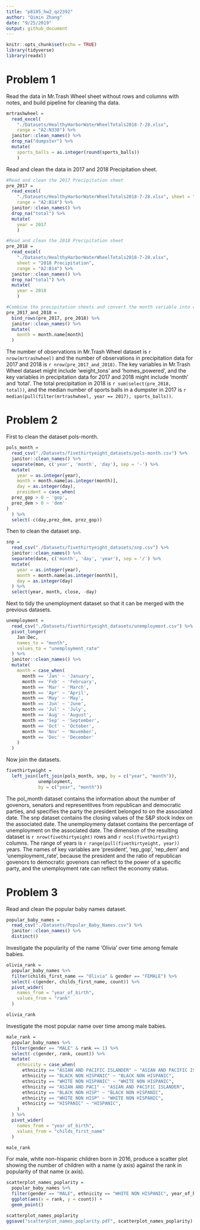 ```yaml
---
title: "p8105_hw2_qz2392"
author: "Qimin Zhang"
date: "9/25/2019"
output: github_document
---
```


```r
knitr::opts_chunk$set(echo = TRUE)
library(tidyverse)
library(readxl)
```

# Problem 1
Read the data in Mr.Trash Wheel sheet without rows and columns with notes, and build pipeline for cleaning tha data.
```r
mrtrashwheel = 
  read_excel(
    "./Datasets/HealthyHarborWaterWheelTotals2018-7-28.xlsx", 
    range = "A2:N338") %>%
  janitor::clean_names() %>%
  drop_na("dumpster") %>%
  mutate(
    sports_balls = as.integer(round(sports_balls))
    )
```

Read and clean the data in 2017 and 2018 Precipitation sheet.
```r
#Read and clean the 2017 Precipitation sheet
pre_2017 =
  read_excel(
    "./Datasets/HealthyHarborWaterWheelTotals2018-7-28.xlsx", sheet = "2017 Precipitation", 
    range = "A2:B14") %>%
  janitor::clean_names() %>%
  drop_na("total") %>%
  mutate(
    year = 2017
    )

#Read and clean the 2018 Precipitation sheet
pre_2018 =
  read_excel(
    "./Datasets/HealthyHarborWaterWheelTotals2018-7-28.xlsx", 
    sheet = "2018 Precipitation", 
    range = "A2:B14") %>%
  janitor::clean_names() %>%
  drop_na("total") %>%
  mutate(
    year = 2018
    )

#Combine the precipitation sheets and convert the month variable into character type.
pre_2017_and_2018 =
  bind_rows(pre_2017, pre_2018) %>%
  janitor::clean_names() %>%
  mutate(
    month = month.name[month]
  )

```
The number of observations in Mr.Trash Wheel dataset is ```r nrow(mrtrashwheel)``` and the number of observations in precipitation data for 2017 and 2018 is ```r nrow(pre_2017_and_2018)```. The key variables in Mr.Trash Wheel dataset might include 'weight_tons' and 'homes_powered', and the key variables in precipitation data for 2017 and 2018 might include 'month' and 'total'.
The total precipitation in 2018 is `r sum(select(pre_2018, total))`, and the median number of sports balls in a dumpster in 2017 is `r median(pull(filter(mrtrashwheel, year == 2017), sports_balls))`.

# Problem 2
First to clean the dataset pols-month.
```r
pols_month =
  read_csv("./Datasets/fivethirtyeight_datasets/pols-month.csv") %>%
  janitor::clean_names() %>%
  separate(mon, c('year', 'month', 'day'), sep = '-') %>%
  mutate(
    year = as.integer(year),
    month = month.name[as.integer(month)],
    day = as.integer(day),
    president = case_when(
  prez_gop > 0 ~ 'gop',
  prez_dem > 0 ~ 'dem'
)
  ) %>%
  select(-c(day,prez_dem, prez_gop))
```
Then to clean the dataset snp.
```r
snp =
  read_csv("./Datasets/fivethirtyeight_datasets/snp.csv") %>%
  janitor::clean_names() %>%
  separate(date, c('month', 'day', 'year'), sep = '/') %>%
  mutate(
    year = as.integer(year),
    month = month.name[as.integer(month)],
    day = as.integer(day)
  ) %>%
  select(year, month, close, -day)
```
Next to tidy the unemployment dataset so that it can be merged with the previous datasets.
```r
unemployment =
  read_csv("./Datasets/fivethirtyeight_datasets/unemployment.csv") %>%
  pivot_longer(
    Jan:Dec,
    names_to = "month",
    values_to = "unemployment_rate"
  ) %>%
  janitor::clean_names() %>%
  mutate(
    month = case_when(
      month == 'Jan' ~ 'January',
      month == 'Feb' ~ 'February',
      month == 'Mar' ~ 'March',
      month == 'Apr' ~ 'April',
      month == 'May' ~ 'May',
      month == 'Jun' ~ 'June',
      month == 'Jul' ~ 'July',
      month == 'Aug' ~ 'August',
      month == 'Sep' ~ 'September',
      month == 'Oct' ~ 'October',
      month == 'Nov' ~ 'November',
      month == 'Dec' ~ 'December'
    ) 
  )
```
Now join the datasets.
```r
fivethirtyeight =
  left_join(left_join(pols_month, snp, by = c("year", "month")), 
            unemployment, 
            by = c("year", "month"))
```
The pol_month dataset contains the information about the number of govenors, senators and representitves from republican and democratic parties, and specifies the party the president belonged to on the associated date. The snp dataset contains the closing values of the S&P stock index on the associated date. The unemploymeny dataset contains the percentage of unemployment on the associated date.
The dimension of the resulting dataset is ```r nrow(fivethirtyeight)``` rows and ```r ncol(fivethirtyeight)``` columns. The range of years is ```r range(pull(fivethirtyeight, year))``` years. The names of key variables are 'president', 'rep_gop', 'rep_dem' and 'unemployment_rate', because the president and the ratio of republican govenors to democratic govenors can reflect to the power of a specific party, and the unemployment rate can reflect the economy status.

# Problem 3
Read and clean the popular baby names dataset.
```r
popular_baby_names =
  read_csv("./Datasets/Popular_Baby_Names.csv") %>%
  janitor::clean_names() %>%
  distinct()
```
Investigate the popularity of the name 'Olivia' over time among female babies.
```r
olivia_rank =
  popular_baby_names %>%
  filter(childs_first_name == "Olivia" & gender == "FEMALE") %>%
  select(-c(gender, childs_first_name, count)) %>%
  pivot_wider(
    names_from = "year_of_birth",
    values_from = "rank"
  )

olivia_rank
```
Investigate the most popular name over time among male babies.
```r
male_rank =
  popular_baby_names %>%
  filter(gender == "MALE" & rank == 1) %>%
  select(-c(gender, rank, count)) %>%
  mutate(
    ethnicity = case_when(
      ethnicity == "ASIAN AND PACIFIC ISLANDER" ~ "ASIAN AND PACIFIC ISLANDER",
      ethnicity == "BLACK NON HISPANIC" ~ "BLACK NON HISPANIC",
      ethnicity == "WHITE NON HISPANIC" ~ "WHITE NON HISPANIC",
      ethnicity == "ASIAN AND PACI" ~ "ASIAN AND PACIFIC ISLANDER",
      ethnicity == "BLACK NON HISP" ~ "BLACK NON HISPANIC",
      ethnicity == "WHITE NON HISP" ~ "WHITE NON HISPANIC",
      ethnicity == "HISPANIC" ~ "HISPANIC",
    )
  ) %>%
  pivot_wider(
    names_from = "year_of_birth",
    values_from = "childs_first_name"
  )

male_rank
```
For male, white non-hispanic children born in 2016, produce a scatter plot showing the number of children with a name (y axis) against the rank in popularity of that name (x axis).
```r
scatterplot_names_poplarity =
  popular_baby_names %>%
  filter(gender == "MALE", ethnicity == "WHITE NON HISPANIC", year_of_birth == 2016) %>%
  ggplot(aes(x = rank, y = count)) +
  geom_point()

scatterplot_names_poplarity
ggsave("scatterplot_names_poplarity.pdf", scatterplot_names_poplarity)
```